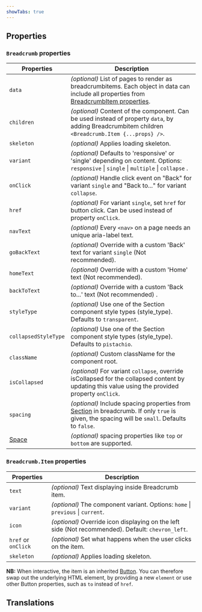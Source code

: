 ```yaml
---
showTabs: true
---
```



## Properties

### `Breadcrumb` properties

| Properties                              | Description                                                                                                                                                                                                  |
| --------------------------------------- | ------------------------------------------------------------------------------------------------------------------------------------------------------------------------------------------------------------ |
| `data`                                  | _(optional)_ List of pages to render as breadcrumbitems. Each object in data can include all properties from [BreadcrumbItem properties](/uilib/components/breadcrumb/properties#breadcrumbitem-properties). |
| `children`                              | _(optional)_ Content of the component. Can be used instead of property `data`, by adding Breadcrumbitem children `<Breadcrumb.Item {...props} />`.                                                           |
| `skeleton`                              | _(optional)_ Applies loading skeleton.                                                                                                                                                                       |
| `variant`                               | _(optional)_ Defaults to 'responsive' or 'single' depending on content. Options: `responsive` \| `single` \| `multiple` \| `collapse` .                                                                      |
| `onClick`                               | _(optional)_ Handle click event on "Back" for variant `single` and "Back to..." for variant `collapse`.                                                                                                      |
| `href`                                  | _(optional)_ For variant `single`, set `href` for button click. Can be used instead of property `onClick`.                                                                                                   |
| `navText`                               | _(optional)_ Every `<nav>` on a page needs an unique aria-label text.                                                                                                                                        |
| `goBackText`                            | _(optional)_ Override with a custom 'Back' text for variant `single` (Not recommended).                                                                                                                      |
| `homeText`                              | _(optional)_ Override with a custom 'Home' text (Not recommended).                                                                                                                                           |
| `backToText`                            | _(optional)_ Override with a custom 'Back to...' text (Not recommended) .                                                                                                                                    |
| `styleType`                             | _(optional)_ Use one of the Section component style types (style_type). Defaults to `transparent`.                                                                                                           |
| `collapsedStyleType`                    | _(optional)_ Use one of the Section component style types (style_type). Defaults to `pistachio`.                                                                                                             |
| `className`                             | _(optional)_ Custom className for the component root.                                                                                                                                                        |
| `isCollapsed`                           | _(optional)_ For variant `collapse`, override isCollapsed for the collapsed content by updating this value using the provided property `onClick`.                                                            |
| `spacing`                               | _(optional)_ Include spacing properties from [Section](/uilib/components/section/properties) in breadcrumb. If only `true` is given, the spacing will be `small`. Defaults to `false`.                       |
| [Space](/uilib/layout/space/properties) | _(optional)_ spacing properties like `top` or `bottom` are supported.                                                                                                                                        |

### `Breadcrumb.Item` properties

| Properties          | Description                                                                                        |
| ------------------- | -------------------------------------------------------------------------------------------------- |
| `text`              | _(optional)_ Text displaying inside Breadcrumb item.                                               |
| `variant`           | _(optional)_ The component variant. Options: `home` \| `previous` \| `current`.                    |
| `icon`              | _(optional)_ Override icon displaying on the left side (Not recommended). Default: `chevron_left`. |
| `href` or `onClick` | _(optional)_ Set what happens when the user clicks on the item.                                    |
| `skeleton`          | _(optional)_ Applies loading skeleton.                                                             |

**NB:** When interactive, the item is an inherited [Button](/uilib/components/button/). You can therefore swap out the underlying HTML element, by providing a new `element` or use other Button properties, such as `to` instead of `href`.

## Translations

<TranslationsTable localeKey="Breadcrumb" />
